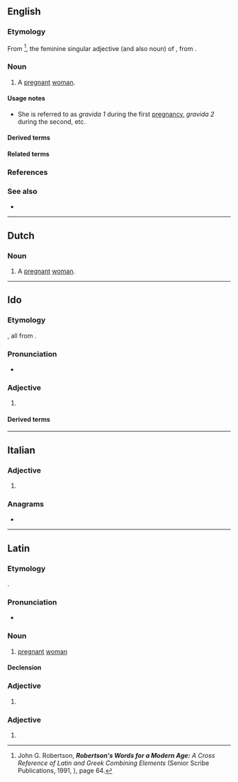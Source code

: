 {{also|grávida|gravidă}}
==English==

===Etymology===
{{root|en|ine-pro|*gʷreh₂-}}
From {{bor|en|la|gravida}}<ref>John G. Robertson, '''''Robertson's Words for a Modern Age:''''' ''A Cross Reference of Latin and Greek Combining Elements'' (Senior Scribe Publications, 1991, {{ISBN|0963091913}}), page 64.</ref>, the feminine singular adjective (and also noun) of {{m|la|gravidus||pregnant}}, from {{m|la|gravis||heavy}}.

===Noun===
{{en-noun|s|gravidae}}

# {{lb|en|medicine}} A [[pregnant]] [[woman]].

====Usage notes====
* She is referred to as ''gravida 1'' during the first [[pregnancy]], ''gravida 2'' during the second, etc.

====Derived terms====
{{der4|en
|bigravida
|Dea Gravida
|decigravida
|elderly primigravida
|monogravida
|multigravida
|nonigravida
|nulligravida
|octigravida
|plurigravida
|primigravida
|quartigravida
|quintigravida
|secondigravida
|secundigravida
|septigravida
|sextigravida
|tertigravida
|unigravida
}}

====Related terms====
{{rel4|en
|bigravid
|bigravidity
|gravid
|gravidic
|gravidism
|graviditas
|gravidity
|gravidly
|gravidocardiac
|gravidopuerperal
|monogravid
|multigravid
|multigravidity
|nongravid
|non-gravid
|nongravidity
|non-gravidity
|nulligravid
|nulligravidity
|plurigravid
|primigravid
|primigravidity
|primigravity
|primi/secundigravidity
|quintigravid
|secondigravid
|secondigravidity
|secundigravid
|secundigravidity
|septigravid
|tertigravid
|unigravid
}}

===References===
<references/>

===See also===
* {{l|en|para}}

----

==Dutch==

===Noun===
{{nl-noun|f|gravidae|pl2=-'s|gravidaatje}}

# {{lb|nl|gynaecology}} A [[pregnant]] [[woman]].

----

==Ido==

===Etymology===
{{io-bor|gravid|gravide||gravido||grávido|nodot=1}}, all from {{der|io|la|gravidus||pregnant}}.

===Pronunciation===
* {{IPA|io|/ɡraˈvi.da/}}

===Adjective===
{{io-head}}

# {{l|en|pregnant}}

====Derived terms====
{{der2|io
| {{l|io|gravideso||pregnancy, gestation}}
| {{l|io|gravidigar||to make pregnant}}
| {{l|io|gravideskar||to become pregnant, conceive a child}}
| {{l|io|gravideskeso||conception}}
}}

----

==Italian==

===Adjective===
{{head|it|adjective form}}

# {{feminine singular of|it|gravido}}

===Anagrams===
* {{anagrams|it|a=aadgirv|dragavi|gradiva|gridava}}

----

==Latin==

===Etymology===
{{root|la|ine-pro|*gʷreh₂-}}
{{ellipsis|la|[[gravida]] [[fēmina]]||laden woman, pregnant woman}}.

===Pronunciation===
* {{la-IPA|eccl=yes}}

===Noun===
{{la-noun|gravida<1>}}

# {{lb|la|Medieval Latin}} [[pregnant]] [[woman]]

====Declension====
{{la-ndecl|gravida<1>}}

===Adjective===
{{la-adj-form|gravida}}

# {{inflection of|la|gravidus||nom//voc|s|f|;|nom//voc//acc|p|n}}

===Adjective===
{{la-adj-form|gravidā}}

# {{inflection of|la|gravidus||abl|s|f}}
{{C|la|Pregnancy}}